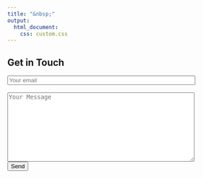 ```yaml
---
title: "&nbsp;"
output:
  html_document:
    css: custom.css
---
```


<!-- modify this form HTML and place wherever you want your form -->
<h2>Get in Touch </h2>
<form action="https://formspree.io/f/xrgjwejj" method="POST">
<p id = "p0">
  <label>
    <input type="email" name="email" size = "50" placeholder = "Your email"/>
  </label>
  <br><br>
  <label>
    <textarea name="message" rows="10" cols="50" placeholder = "Your Message"></textarea>
  </label>
  <br>
  <!-- your other form fields go here -->
  <button type="submit" size = "10">Send</button>
 </p id = "p0">
</form>